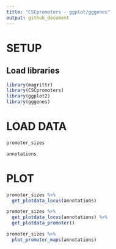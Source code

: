 ```yaml
---
title: "CSCpromoters - ggplot/gggenes"
output: github_document
---
```


# SETUP
## Load libraries
```r
library(magrittr)
library(CSCpromoters)
library(ggplot2)
library(gggenes)
```


# LOAD DATA
```r
promoter_sizes
```

```r
annotations
```


# PLOT
```r
promoter_sizes %>%
  get_plotdata_locus(annotations)
```

```r
promoter_sizes %>%
  get_plotdata_locus(annotations) %>%
  get_plotdata_promoter()
```

```r
promoter_sizes %>%
  plot_promoter_maps(annotations)
```
